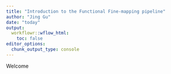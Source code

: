 ```yaml
---
title: "Introduction to the Functional Fine-mapping pipeline"
author: "Jing Gu"
date: "today"
output:
  workflowr::wflow_html:
    toc: false
editor_options:
  chunk_output_type: console
---
```


Welcome



